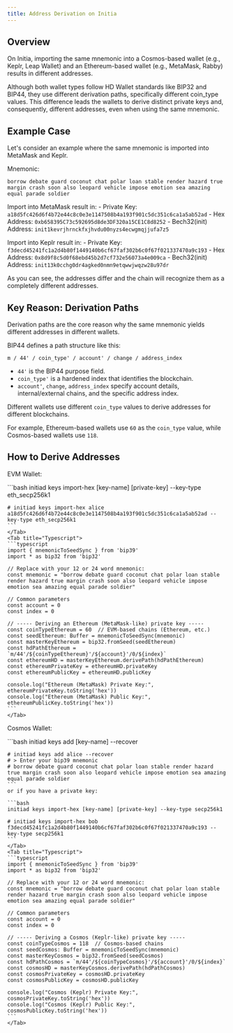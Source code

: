 ```yaml
---
title: Address Derivation on Initia
---
```


## Overview

On Initia, importing the same mnemonic into a Cosmos-based wallet (e.g., Keplr, Leap Wallet) and an Ethereum-based wallet (e.g., MetaMask, Rabby) results in different addresses.

Although both wallet types follow HD Wallet standards like BIP32 and BIP44, they use different derivation paths, specifically different coin_type values. This difference leads the wallets to derive distinct private keys and, consequently, different addresses, even when using the same mnemonic.

## Example Case

Let's consider an example where the same mnemonic is imported into MetaMask and Keplr.

Mnemonic:

```plaintext
borrow debate guard coconut chat polar loan stable render hazard true margin crash soon also leopard vehicle impose emotion sea amazing equal parade soldier
```

Import into MetaMask result in: 
    - Private Key: `a18d5fc426d6f4b72e44c8c0e3e1147508b4a193f901c5dc351c6ca1a5ab52ad`
    - Hex Address: `0xb658395C73c592695d8de3DF320a15CE1C8d8252`
    - Bech32(init) Address: `init1kevrjhrnckfxjhvdu00nyzs4ecwgmqjjufa7z5`

Import into Keplr result in:
    - Private Key: `f3decd45241fc1a2d4b80f1449140b6cf67faf302b6c0f67f021337470a9c193`
    - Hex Address: `0x8d9f8c5d0f68ebd45b2d7cf732e56073a4e009ca`
    - Bech32(init) Address: `init13k0cchg0dr4agked0nmn9etqwwjwqzw28u97dr`

As you can see, the addresses differ and the chain will recognize them as a completely different addresses.

## Key Reason: Derivation Paths

Derivation paths are the core reason why the same mnemonic yields different addresses in different wallets.

BIP44 defines a path structure like this:

```plaintext
m / 44' / coin_type' / account' / change / address_index
```

- `44'` is the BIP44 purpose field.
- `coin_type'` is a hardened index that identifies the blockchain.
- `account'`, `change`, `address_index` specify account details, internal/external chains, and the specific address index.

Different wallets use different `coin_type` values to derive addresses for different blockchains.

For example, Ethereum-based wallets use `60` as the `coin_type` value, while Cosmos-based wallets use `118`.

## How to Derive Addresses

EVM Wallet:

<Tabs>
    <Tab title="CLI">
    ```bash
    initiad keys import-hex [key-name] [private-key] --key-type eth_secp256k1
    
    # initiad keys import-hex alice a18d5fc426d6f4b72e44c8c0e3e1147508b4a193f901c5dc351c6ca1a5ab52ad --key-type eth_secp256k1
    ```
    </Tab>
    <Tab title="Typescript">
    ```typescript
    import { mnemonicToSeedSync } from 'bip39'
    import * as bip32 from 'bip32'

    // Replace with your 12 or 24 word mnemonic:
    const mnemonic = "borrow debate guard coconut chat polar loan stable render hazard true margin crash soon also leopard vehicle impose emotion sea amazing equal parade soldier"

    // Common parameters
    const account = 0
    const index = 0

    // ----- Deriving an Ethereum (MetaMask-like) private key -----
    const coinTypeEthereum = 60  // EVM-based chains (Ethereum, etc.)
    const seedEthereum: Buffer = mnemonicToSeedSync(mnemonic)
    const masterKeyEthereum = bip32.fromSeed(seedEthereum)
    const hdPathEthereum = `m/44'/${coinTypeEthereum}'/${account}'/0/${index}`
    const ethereumHD = masterKeyEthereum.derivePath(hdPathEthereum)
    const ethereumPrivateKey = ethereumHD.privateKey
    const ethereumPublicKey = ethereumHD.publicKey

    console.log("Ethereum (MetaMask) Private Key:", ethereumPrivateKey.toString('hex'))
    console.log("Ethereum (MetaMask) Public Key:", ethereumPublicKey.toString('hex'))
    ```
    </Tab>
</Tabs>

Cosmos Wallet:

<Tabs>
    <Tab title="CLI">
    ```bash
    initiad keys add [key-name] --recover

    # initiad keys add alice --recover
    # > Enter your bip39 mnemonic
    # borrow debate guard coconut chat polar loan stable render hazard true margin crash soon also leopard vehicle impose emotion sea amazing equal parade soldier
    ```
    or if you have a private key:

    ```bash
    initiad keys import-hex [key-name] [private-key] --key-type secp256k1

    # initiad keys import-hex bob f3decd45241fc1a2d4b80f1449140b6cf67faf302b6c0f67f021337470a9c193 --key-type secp256k1
    ```
    </Tab>
    <Tab title="Typescript">
    ```typescript
    import { mnemonicToSeedSync } from 'bip39'
    import * as bip32 from 'bip32'

    // Replace with your 12 or 24 word mnemonic:
    const mnemonic = "borrow debate guard coconut chat polar loan stable render hazard true margin crash soon also leopard vehicle impose emotion sea amazing equal parade soldier"

    // Common parameters
    const account = 0
    const index = 0

    // ----- Deriving a Cosmos (Keplr-like) private key -----
    const coinTypeCosmos = 118  // Cosmos-based chains
    const seedCosmos: Buffer = mnemonicToSeedSync(mnemonic)
    const masterKeyCosmos = bip32.fromSeed(seedCosmos)
    const hdPathCosmos = `m/44'/${coinTypeCosmos}'/${account}'/0/${index}`
    const cosmosHD = masterKeyCosmos.derivePath(hdPathCosmos)
    const cosmosPrivateKey = cosmosHD.privateKey
    const cosmosPublicKey = cosmosHD.publicKey

    console.log("Cosmos (Keplr) Private Key:", cosmosPrivateKey.toString('hex'))
    console.log("Cosmos (Keplr) Public Key:", cosmosPublicKey.toString('hex'))
    ```
    </Tab>
</Tabs>

